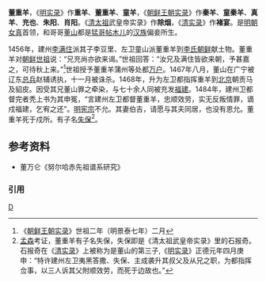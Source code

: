 '''董重羊'''，《[[明实录|明实录]]》作'''重羊'''、'''董重羊'''、'''童羊'''，《[[朝鲜王朝实录|朝鲜王朝实录]]》作'''秦羊'''、'''童秦羊'''、'''真羊'''、'''充也'''、'''朱阳'''、'''肖阳'''。《[[清太祖|清太祖]]武皇帝实录》作'''除烟'''，《[[清实录|清实录]]》作'''褚宴'''。是[[明朝|明朝]][[女真|女真]]首领，和哥哥[[董山|董山]]都是[[猛哥帖木儿|猛哥帖木儿]]的[[汉族|汉族]]偏妾所生。

1456年，建州[[李满住|李满住]]派其子李豆里、左卫童山派董重羊到[[李氏朝鲜|李氏朝鲜]]献土物。董重羊对[[朝鲜世祖|朝鲜世祖]]说：“兄充尚亦欲来谒。”世祖回答：“汝兄及满住皆欲来朝，予甚嘉之，可待秋上来。”<ref>《[[朝鲜王朝实录|朝鲜王朝实录]]》世祖二年（明景泰七年）二月</ref>世祖授予董重羊蒲州等处都[[万户|万户]]。1467年八月，董山在广宁被辽东[[总兵|总兵]]赵辅诱执，十一月被诛杀。1468年，升为左卫都指挥重羊到[[北京|北京]]朝贡马及貂皮。因受其兄董山罪之牵染，与七十余人同被充发[[福建|福建]]。1484年，建州卫都督完者秃上书为其申冤，“言建州左卫都督董重羊，忠顺效劳，实无反叛情罪，谪戍福建，乞宥之还”。[[明宪宗|明宪宗]]不允。其妻伯吉，请愿与其夫同居，也没有恩允。董重羊死于戍所。有子名[[锡宝齐篇古|失保]]<ref>[[孟森|孟森]]考证，董重羊有子名失保，失保即是《清太祖武皇帝实录》里的石报奇。石报奇在《[[清实录|清实录]]》上被称为是董山的第三子,《[[明实录|明实录]]》正德元年四月庚申：“特许建州左卫夷黑答撒、失保、主成袭升其叔父及从兄之职，为都指挥佥事，以三人诉其父附顺效劳，而死于边故也。”</ref>。

==参考资料==
*董万仑《努尔哈赤先祖谱系研究》
=== 引用 ===
{{Reflist|2}}

[[Category:明朝女真人|D]]